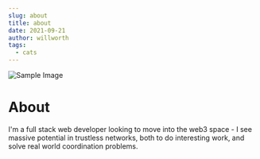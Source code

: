 ---
slug: about
title: about
date: 2021-09-21
author: willworth
tags:
  - cats
---

![Sample Image](/images/will&amy.png)

# About

I'm a full stack web developer looking to move into the web3 space - I see massive potential in trustless networks, both to do interesting work, and solve real world coordination problems.
